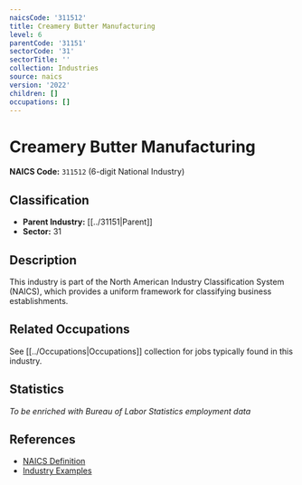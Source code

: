 ```yaml
---
naicsCode: '311512'
title: Creamery Butter Manufacturing
level: 6
parentCode: '31151'
sectorCode: '31'
sectorTitle: ''
collection: Industries
source: naics
version: '2022'
children: []
occupations: []
---
```

# Creamery Butter Manufacturing

**NAICS Code:** `311512` (6-digit National Industry)

## Classification

- **Parent Industry:** [[../31151|Parent]]
- **Sector:** 31

## Description

This industry is part of the North American Industry Classification System (NAICS), which provides a uniform framework for classifying business establishments.

## Related Occupations

See [[../Occupations|Occupations]] collection for jobs typically found in this industry.

## Statistics

*To be enriched with Bureau of Labor Statistics employment data*

## References

- [NAICS Definition](https://www.census.gov/naics/)
- [Industry Examples](https://www.census.gov/naics/2022NAICS/)
